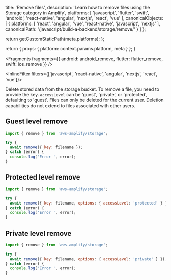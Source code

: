 
  title: 'Remove files',
  description: 'Learn how to remove files using the Storage category in Amplify',
  platforms: [
    'javascript',
    'flutter',
    'swift',
    'android',
    'react-native',
    'angular',
    'nextjs',
    'react',
    'vue'
  ],
  canonicalObjects: [
    {
      platforms: [
        'react',
        'angular',
        'vue',
        'react-native',
        'javascript',
        'nextjs'
      ],
      canonicalPath: '/javascript/build-a-backend/storage/remove/'
    }
  ]
};

  return getCustomStaticPath(meta.platforms);
};

  return {
    props: {
      platform: context.params.platform,
      meta
    }
  };
}


<Fragments
  fragments={{
    android: android_remove,
    flutter: flutter_remove,
    swift: ios_remove
  }}
/>

<InlineFilter filters={['javascript', 'react-native', 'angular', 'nextjs', 'react', 'vue']}>

Delete stored data from the storage bucket. To remove a file, you need to provide the key. `accessLevel` can be 'guest', 'private', or 'protected', defaulting to 'guest'. Files can only be deleted for the current user. Deletion capabilities do not extend to files associated with other users.

## Guest level remove

```javascript
import { remove } from 'aws-amplify/storage';

try {
  await remove({ key: filename });
} catch (error) {
  console.log('Error ', error);
}
```

## Protected level remove

```javascript
import { remove } from 'aws-amplify/storage';

try {
  await remove({ key: filename, options: { accessLevel: 'protected' } });
} catch (error) {
  console.log('Error ', error);
}
```

## Private level remove

```javascript
import { remove } from 'aws-amplify/storage';

try {
  await remove({ key: filename, options: { accessLevel: 'private' } });
} catch (error) {
  console.log('Error ', error);
}
```

</InlineFilter>
